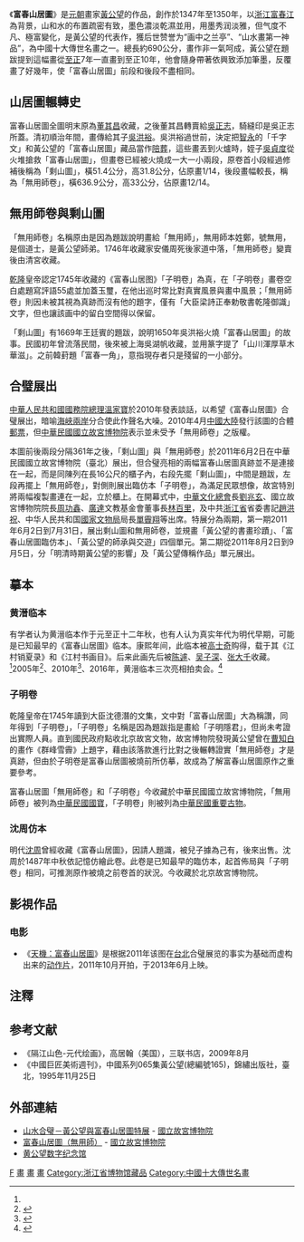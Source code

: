 {{otheruses|subject=|other=中国电影|天機：富春山居图}}

《'''富春山居圖'''》是[[元朝|元朝]]畫家[[黃公望|黃公望]]的作品，創作於1347年至1350年，以[[浙江|浙江]][[富春江|富春江]]為背景，山和水的布置疏密有致，墨色濃淡乾濕並用，用墨秀润淡雅，但气度不凡、極富變化，是黃公望的代表作，獲后世赞誉为“画中之兰亭”、“山水畫第一神品”，為中國十大傳世名畫{{notetag|中國十大傳世名畫為：
*[[唐|唐]]•[[韓滉|韓滉]]《[[五牛圖|五牛圖]]》[[北京故宮博物院|北京故宮博物院]]收藏
*唐•[[張萱|張萱]]（傳）《揮扇仕女圖》北京故宮博物院收藏
*宋•佚名《[[洛神賦圖|洛神賦圖]]》[[北京故宮博物院|北京故宮博物院]]收藏
*宋•佚名《[[步輦圖|步輦圖]]》北京故宮博物院收藏
*宋•佚名《[[韓熙載夜宴圖|韓熙載夜宴圖]]》北京故宮博物院收藏
*[[北宋|北宋]]•[[王希孟|王希孟]]《[[千里江山圖|千里江山圖]]》北京故宮博物院收藏
*北宋•[[張擇端|張擇端]]《[[清明上河圖|清明上河圖]]》北京故宮博物院收藏
*[[元|元]]•[[黃公望|黃公望]]《富春山居圖》（前段《剩山圖》[[浙江省博物館|浙江博物館]]收藏，後段《無用師卷》[[國立故宮博物院|臺北國立故宮博物院]]收藏）
*[[明|明]]•[[仇英|仇英]]《漢宮春曉圖》臺北國立故宮博物院收藏
*[[清|清]]•[[郎世寧|郎世寧]]《百駿圖》臺北國立故宮博物院收藏}}之一。總長約690公分，畫作非一氣呵成，黃公望在題跋提到這幅畫從[[至正|至正]]7年一直畫到至正10年，他會隨身帶著依興致添加筆墨，反覆畫了好幾年，使「富春山居圖」前段和後段不盡相同。

== 山居圖輾轉史 ==
富春山居圖全圖明末原為[[董其昌|董其昌]]收藏，之後董其昌轉賣給[[吳正志|吳正志]]，騎縫印是吳正志所蓋。清初順治年間，畫傳給其子[[吳洪裕|吳洪裕]]。吳洪裕過世前，決定把[[智永|智永]]的「千字文」和黃公望的「富春山居圖」藏品當作[[陪葬|陪葬]]，這些畫丟到火爐時，姪子[[吳貞度|吳貞度]]從火堆搶救「富春山居圖」，但畫卷已經被火燒成一大一小兩段，原卷首小段經過修補後稱為「剩山圖」，橫51.4公分，高31.8公分，佔原畫1/14，後段畫幅較長，稱為「無用師卷」，橫636.9公分，高33公分，佔原畫12/14。

== 無用師卷與剩山圖 ==
{{Wide image|富春山居圖(無用師卷).jpg|7000px|[[台北|台北]][[國立故宮博物院|國立故宮博物院]]藏《富春山居圖》無用師卷|dir=rtl}}
{{Wide image|富春山居圖(剩山圖).jpg |1800px|[[浙江省博物館|浙江省博物館]]藏《富春山居圖》剩山圖|dir=rtl}}

「無用師卷」名稱原由是因為題跋說明畫給「無用師」，無用師本姓鄭，號無用，是個道士，是黃公望師弟。1746年收藏家安儀周死後家道中落，「無用師卷」變賣後由清宮收藏。

[[乾隆|乾隆]]皇帝認定1745年收藏的《富春山居图》「子明卷」為真，在「子明卷」畫卷空白處題寫評語55處並加蓋玉璽，在他出巡时常比對真實風景與畫中風景；「無用師卷」則因未被其視為真跡而沒有他的題字，僅有「大臣梁詩正奉勅敬書乾隆御識」文字，但也讓該画中的留白空間得以保留。

「剩山圖」有1669年王廷賓的題跋，說明1650年吳洪裕火燒「富春山居圖」的故事。民國初年曾流落民間，後來被上海吳湖帆收藏，並用篆字提了「山川渾厚草木華滋」。之前韓葑題「富春一角」，意指現存者只是殘留的一小部分。

== 合璧展出 ==
[[中華人民共和國|中華人民共和國]][[國務院總理|國務院總理]][[溫家寶|溫家寶]]於2010年發表談話，以希望《富春山居圖》合璧展出，暗喻[[海峽兩岸|海峽兩岸]]分合使此作聲名大噪。2010年4月[[中國大陸|中國大陸]]發行該圖的合體[[郵票|郵票]]，但[[中華民國|中華民國]][[國立故宮博物院|國立故宮博物院]]表示並未受予「無用師卷」之版權。

本圖前後兩段分隔361年之後，「剩山圖」與「無用師卷」於2011年6月2日在中華民國國立故宮博物院（臺北）展出，但合璧亮相的兩幅富春山居圖真跡並不是連接在一起，而是同陳列在長16公尺的櫃子內，右段先擺「剩山圖」，中間是題跋，左段再擺上「無用師卷」，對側則展出臨仿本「子明卷」，為滿足民眾想像，故宮特別將兩幅複製畫連在一起，立於櫃上。在開幕式中，[[中華文化總會|中華文化總會]]長[[劉兆玄|劉兆玄]]、國立故宮博物院院長[[周功鑫|周功鑫]]、[[廣達|廣達]]文教基金會董事長[[林百里|林百里]]，及中共[[浙江省|浙江省]]省委書記[[趙洪祝|趙洪祝]]、中华人民共和国[[國家文物局|國家文物局]]局長[[單霽翔|單霽翔]]等出席。特展分為兩期，第一期2011年6月2日到7月31日，展出剩山圖和無用師卷，並規畫「黃公望的書畫珍蹟」、「富春山居圖臨仿本」、「黃公望的師承與交遊」四個單元。第二期從2011年8月2日到9月5日，分「明清時期黃公望的影響」及「黃公望傳稱作品」單元展出。

== 摹本 ==
=== 黄溍临本 ===
有学者认为黄溍临本作于元至正十二年秋，也有人认为真实年代为明代早期，可能是已知最早的《富春山居圖》临本。康熙年间，此临本被[[高士奇|高士奇]]购得，载于其《江村销夏录》和《江村书画目》。后来此画先后被[[陈遽|陈遽]]、[[吴子深|吴子深]]、[[张大千|张大千]]收藏。<ref name="artron" />2005年<ref>{{Cite news |url=https://news.ifeng.com/c/7fa2VlyvkN0 |title=最贵的《富春山居图》仿品、《十六应真图》到汉 |date=2011-07-23 |work=武汉晚报 |via=凤凰网 |accessdate=2021-03-31 |archive-date=2021-04-21 |archive-url=https://web.archive.org/web/20210421021554/https://news.ifeng.com/c/7fa2VlyvkN0 |dead-url=no }}</ref>、2010年<ref>{{Cite news |url=http://www.chinanews.com/cul/2010/12-14/2719247.shtml |title=北京翰海秋拍成交额突破19亿 32件拍品均过千万 |date=2010-12-14 |work=中新网 |accessdate=2021-03-31 |archive-date=2021-04-21 |archive-url=https://web.archive.org/web/20210421021544/http://www.chinanews.com/cul/2010/12-14/2719247.shtml |dead-url=no }}</ref>、2016年，黄溍临本三次亮相拍卖会。<ref name="artron">{{Cite news |url=http://news.artron.net/20161215/n893980.html |title=元·黄溍《临富春山居图》亮相朵云轩2016秋拍 |date=2016-12-15 |work=雅昌艺术网华东站 |accessdate=2021-03-31 |archive-date=2021-04-21 |archive-url=https://web.archive.org/web/20210421021606/http://news.artron.net/20161215/n893980.html |dead-url=no }}</ref>
{{Wide image|黄溍 临富春山居图.jpg|3000px|[[黄溍|黄溍]]《临黄公望富春山居图》|dir=rtl}}

=== 子明卷 ===
乾隆皇帝在1745年讀到大臣沈德潛的文集，文中對「富春山居圖」大為稱讚，同年得到「子明卷」，「子明卷」名稱是因為題跋指是畫給「子明隱君」，但尚未考證出實際人員。直到國民政府點收北京故宮文物，故宮博物院發現黃公望曾在[[曹知白|曹知白]]的畫作《群峰雪霽》上題字，藉由該落款進行比對之後輾轉證實「無用師卷」才是真跡，但由於子明卷是富春山居圖被燒前所仿摹，故成為了解富春山居圖原作之重要參考。
{{Wide image|富春山居圖(子明卷).jpg|3000px|[[台北|台北]][[國立故宮博物院|國立故宮博物院]]藏《富春山居圖》子明卷|dir=rtl}}

富春山居圖「無用師卷」和「子明卷」今收藏於中華民國國立故宮博物院，「無用師卷」被列為[[中華民國國寶|中華民國國寶]]，「子明卷」則被列為[[中華民國重要古物|中華民國重要古物]]。

=== 沈周仿本 ===
明代[[沈周|沈周]]曾經收藏《富春山居圖》，因請人題識，被兒子據為己有，後來出售。沈周於1487年中秋依記憶仿繪此卷。此卷是已知最早的臨仿本，起首佈局與「子明卷」相同，可推測原作被燒之前卷首的狀況。今收藏於北京故宮博物院。
{{Wide image|沈周仿富春山居圖.jpg|3000px|[[北京|北京]][[故宮博物院_(北京)|故宮博物院]]藏沈周仿《富春山居圖》|dir=rtl}}

== 影視作品 ==
=== 电影 ===
*《[[天機：富春山居圖|天機：富春山居圖]]》是根据2011年该图在[[台北|台北]]合璧展览的事实为基础而虚构出来的[[动作片|动作片]]，2011年10月开拍，于2013年6月上映。

== 注釋 ==
{{notefoot}}

==参考文献==
{{reflist}}
{{refbegin}}
* 《隔江山色-元代绘画》，高居翰（美国），三联书店，2009年8月
* 《中國巨匠美術週刊》，中國系列065集黃公望(總編號165)，錦繡出版社，臺北，1995年11月25日
{{refend}}

==外部連結==
*[http://www.npm.gov.tw/exh100/fuchun/ 山水合璧－黃公望與富春山居圖特展] {{Wayback|url=http://www.npm.gov.tw/exh100/fuchun/ |date=20171231014433 }}- [[國立故宮博物院|國立故宮博物院]]
*[http://www.npm.gov.tw/masterpiece/enlargement.jsp?pic=K2A001016 富春山居圖（無用師）] {{Wayback|url=http://www.npm.gov.tw/masterpiece/enlargement.jsp?pic=K2A001016 |date=20110418063202 }} - [[國立故宮博物院|國立故宮博物院]]
*[https://web.archive.org/web/20131207131622/http://ft.huanggongwang.net/index.htm 黄公望数字纪念馆]

[[Category:元朝绘画作品|F]]
[[Category:國立故宮博物院國寶類藏品|畫]]
[[Category:國立故宮博物院重要古物類藏品|畫]]
[[Category:國立故宮博物院藝術作品|畫]]
[[Category:浙江省博物馆藏品|Category:浙江省博物馆藏品]]
[[Category:中國十大傳世名畫|Category:中國十大傳世名畫]]